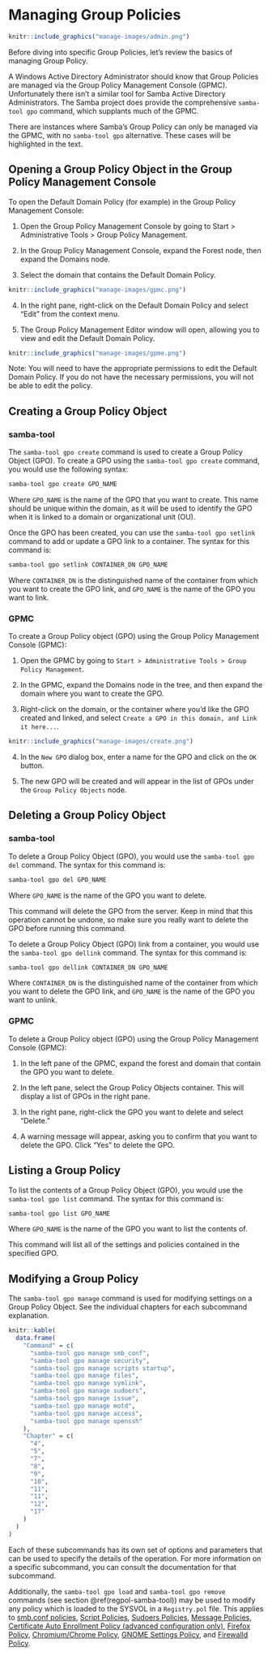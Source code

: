 # Managing Group Policies {#manage}

```r
knitr::include_graphics("manage-images/admin.png")
```

Before diving into specific Group Policies, let's review the basics of managing Group Policy.

A Windows Active Directory Administrator should know that Group Policies are managed via the Group Policy Management Console (GPMC). Unfortunately there isn't a similar tool for Samba Active Directory Administrators. The Samba project does provide the comprehensive `samba-tool gpo` command, which supplants much of the GPMC.
\index{Group Policy Management Console}

There are instances where Samba's Group Policy can only be managed via the GPMC, with no `samba-tool gpo` alternative. These cases will be highlighted in the text.

## Opening a Group Policy Object in the Group Policy Management Console {#gpopen}

To open the Default Domain Policy (for example) in the Group Policy Management Console:

1. Open the Group Policy Management Console by going to Start > Administrative Tools > Group Policy Management.

2. In the Group Policy Management Console, expand the Forest node, then expand the Domains node.

3. Select the domain that contains the Default Domain Policy.

```r
knitr::include_graphics("manage-images/gpmc.png")
```

4. In the right pane, right-click on the Default Domain Policy and select "Edit" from the context menu.

5. The Group Policy Management Editor window will open, allowing you to view and edit the Default Domain Policy.

\index{Group Policy Management Editor}

```r
knitr::include_graphics("manage-images/gpme.png")
```

Note: You will need to have the appropriate permissions to edit the Default Domain Policy. If you do not have the necessary permissions, you will not be able to edit the policy.

## Creating a Group Policy Object {#gpcreate}

### samba-tool

The `samba-tool gpo create` command is used to create a Group Policy Object (GPO). To create a GPO using the `samba-tool gpo create` command, you would use the following syntax:
\index{Group Policy Object}

```sh
samba-tool gpo create GPO_NAME
```

Where `GPO_NAME` is the name of the GPO that you want to create. This name should be unique within the domain, as it will be used to identify the GPO when it is linked to a domain or organizational unit (OU).

Once the GPO has been created, you can use the `samba-tool gpo setlink` command to add or update a GPO link to a container. The syntax for this command is:
\index{GPO Link}

```sh
samba-tool gpo setlink CONTAINER_DN GPO_NAME
```

Where `CONTAINER_DN` is the distinguished name of the container from which you want to create the GPO link, and `GPO_NAME` is the name of the GPO you want to link.

### GPMC

To create a Group Policy object (GPO) using the Group Policy Management Console (GPMC):
\index{Group Policy Object}

1. Open the GPMC by going to `Start > Administrative Tools > Group Policy Management`.

2. In the GPMC, expand the Domains node in the tree, and then expand the domain where you want to create the GPO.

3. Right-click on the domain, or the container where you'd like the GPO created and linked, and select `Create a GPO in this domain, and Link it here...`.

\index{GPO Link}

```r
knitr::include_graphics("manage-images/create.png")
```

4. In the `New GPO` dialog box, enter a name for the GPO and click on the `OK` button.

5. The new GPO will be created and will appear in the list of GPOs under the `Group Policy Objects` node.

## Deleting a Group Policy Object {#gpdelete}

### samba-tool

To delete a Group Policy Object (GPO), you would use the `samba-tool gpo del` command. The syntax for this command is:
\index{Group Policy Object}

```sh
samba-tool gpo del GPO_NAME
```

Where `GPO_NAME` is the name of the GPO you want to delete.

This command will delete the GPO from the server. Keep in mind that this operation cannot be undone, so make sure you really want to delete the GPO before running this command.

To delete a Group Policy Object (GPO) link from a container, you would use the `samba-tool gpo dellink` command. The syntax for this command is:
\index{GPO Link}

```sh
samba-tool gpo dellink CONTAINER_DN GPO_NAME
```

Where `CONTAINER_DN` is the distinguished name of the container from which you want to delete the GPO link, and `GPO_NAME` is the name of the GPO you want to unlink.

### GPMC

To delete a Group Policy object (GPO) using the Group Policy Management Console (GPMC):
\index{Group Policy Object}

1. In the left pane of the GPMC, expand the forest and domain that contain the GPO you want to delete.

2. In the left pane, select the Group Policy Objects container. This will display a list of GPOs in the right pane.

3. In the right pane, right-click the GPO you want to delete and select "Delete."

4. A warning message will appear, asking you to confirm that you want to delete the GPO. Click "Yes" to delete the GPO.

## Listing a Group Policy {#gplist}

To list the contents of a Group Policy Object (GPO), you would use the `samba-tool gpo list` command. The syntax for this command is:

```sh
samba-tool gpo list GPO_NAME
```

Where `GPO_NAME` is the name of the GPO you want to list the contents of.

This command will list all of the settings and policies contained in the specified GPO.

## Modifying a Group Policy {#gpmodify}

The `samba-tool gpo manage` command is used for modifying settings on a Group Policy Object. See the individual chapters for each subcommand explanation.

```r
knitr::kable(
  data.frame(
    "Command" = c(
      "samba-tool gpo manage smb_conf",
      "samba-tool gpo manage security",
      "samba-tool gpo manage scripts startup",
      "samba-tool gpo manage files",
      "samba-tool gpo manage symlink",
      "samba-tool gpo manage sudoers",
      "samba-tool gpo manage issue",
      "samba-tool gpo manage motd",
      "samba-tool gpo manage access",
      "samba-tool gpo manage openssh"
    ),
    "Chapter" = c(
      "4",
      "5",
      "7",
      "8",
      "9",
      "10",
      "11",
      "11",
      "12",
      "17"
    )
  )
)
```

Each of these subcommands has its own set of options and parameters that can be used to specify the details of the operation. For more information on a specific subcommand, you can consult the documentation for that subcommand.

Additionally, the `samba-tool gpo load` and `samba-tool gpo remove` commands (see section \@ref(regpol-samba-tool)) may be used to modify any policy which is loaded to the SYSVOL in a `Registry.pol` file. This applies to [smb.conf policies](#smbconf), [Script Policies](#scripts), [Sudoers Policies](#sudoers), [Message Policies](#msgs), [Certificate Auto Enrollment Policy (advanced configuration only)](#certautoenroll), [Firefox Policy](#firefox), [Chromium/Chrome Policy](#chrome), [GNOME Settings Policy](#gnome), and [Firewalld Policy](#firewalld).
\index{Policies!smb.conf}
\index{Policies!Password}
\index{Policies!Kerberos}
\index{Policies!Startup Script}
\index{Policies!Files}
\index{Policies!Symlink}
\index{Policies!Sudoers}
\index{Policies!Message}
\index{Policies!PAM Access}
\index{Policies!OpenSSH}
\index{Policies!Script}
\index{Policies!Certificate Auto Enrollment}
\index{Policies!Firefox}
\index{Policies!Chromium/Chrome}
\index{Policies!GNOME Settings}
\index{Policies!Firewalld}
